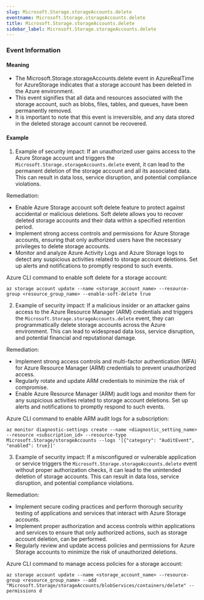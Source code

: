 ```yaml
--- 
slug: Microsoft.Storage.storageAccounts.delete
eventname: Microsoft.Storage.storageAccounts.delete
title: Microsoft.Storage.storageAccounts.delete
sidebar_label: Microsoft.Storage.storageAccounts.delete
---
```

                       
### Event Information

#### Meaning

- The Microsoft.Storage.storageAccounts.delete event in AzureRealTime for AzureStorage indicates that a storage account has been deleted in the Azure environment.
- This event signifies that all data and resources associated with the storage account, such as blobs, files, tables, and queues, have been permanently removed.
- It is important to note that this event is irreversible, and any data stored in the deleted storage account cannot be recovered.

#### Example

1. Example of security impact: If an unauthorized user gains access to the Azure Storage account and triggers the `Microsoft.Storage.storageAccounts.delete` event, it can lead to the permanent deletion of the storage account and all its associated data. This can result in data loss, service disruption, and potential compliance violations.

Remediation:
- Enable Azure Storage account soft delete feature to protect against accidental or malicious deletions. Soft delete allows you to recover deleted storage accounts and their data within a specified retention period.
- Implement strong access controls and permissions for Azure Storage accounts, ensuring that only authorized users have the necessary privileges to delete storage accounts.
- Monitor and analyze Azure Activity Logs and Azure Storage logs to detect any suspicious activities related to storage account deletions. Set up alerts and notifications to promptly respond to such events.

Azure CLI command to enable soft delete for a storage account:
```
az storage account update --name <storage_account_name> --resource-group <resource_group_name> --enable-soft-delete true
```

2. Example of security impact: If a malicious insider or an attacker gains access to the Azure Resource Manager (ARM) credentials and triggers the `Microsoft.Storage.storageAccounts.delete` event, they can programmatically delete storage accounts across the Azure environment. This can lead to widespread data loss, service disruption, and potential financial and reputational damage.

Remediation:
- Implement strong access controls and multi-factor authentication (MFA) for Azure Resource Manager (ARM) credentials to prevent unauthorized access.
- Regularly rotate and update ARM credentials to minimize the risk of compromise.
- Enable Azure Resource Manager (ARM) audit logs and monitor them for any suspicious activities related to storage account deletions. Set up alerts and notifications to promptly respond to such events.

Azure CLI command to enable ARM audit logs for a subscription:
```
az monitor diagnostic-settings create --name <diagnostic_setting_name> --resource <subscription_id> --resource-type Microsoft.Storage/storageAccounts --logs '[{"category": "AuditEvent", "enabled": true}]'
```

3. Example of security impact: If a misconfigured or vulnerable application or service triggers the `Microsoft.Storage.storageAccounts.delete` event without proper authorization checks, it can lead to the unintended deletion of storage accounts. This can result in data loss, service disruption, and potential compliance violations.

Remediation:
- Implement secure coding practices and perform thorough security testing of applications and services that interact with Azure Storage accounts.
- Implement proper authorization and access controls within applications and services to ensure that only authorized actions, such as storage account deletion, can be performed.
- Regularly review and update access policies and permissions for Azure Storage accounts to minimize the risk of unauthorized deletions.

Azure CLI command to manage access policies for a storage account:
```
az storage account update --name <storage_account_name> --resource-group <resource_group_name> --add "Microsoft.Storage/storageAccounts/blobServices/containers/delete" --permissions d
```


 